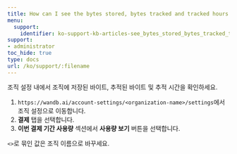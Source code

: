 ```yaml
---
title: How can I see the bytes stored, bytes tracked and tracked hours of my organization?
menu:
  support:
    identifier: ko-support-kb-articles-see_bytes_stored_bytes_tracked_tracked_hours_organization
support:
- administrator
toc_hide: true
type: docs
url: /ko/support/:filename
---
```


조직 설정 내에서 조직에 저장된 바이트, 추적된 바이트 및 추적 시간을 확인하세요.

1. `https://wandb.ai/account-settings/<organization-name>/settings`에서 조직 설정으로 이동합니다.
2. **결제** 탭을 선택합니다.
3. **이번 결제 기간 사용량** 섹션에서 **사용량 보기** 버튼을 선택합니다.

`<>`로 묶인 값은 조직 이름으로 바꾸세요.
